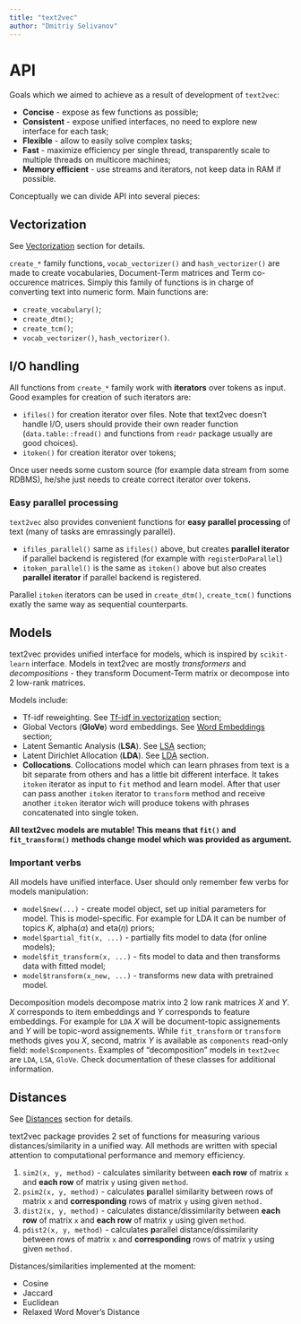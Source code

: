 ```yaml
---
title: "text2vec"
author: "Dmitriy Selivanov"
---
```

# API

Goals which we aimed to achieve as a result of development of `text2vec`:

* **Concise** - expose as few functions as possible;
* **Consistent** - expose unified interfaces, no need to explore new interface for each task;
* **Flexible** - allow to easily solve complex tasks;
* **Fast** - maximize efficiency per single thread, transparently scale to multiple threads on multicore machines;
* **Memory efficient** - use streams and iterators, not keep data in RAM if possible.

Conceptually we can divide API into several pieces:

## Vectorization

See [Vectorization](vectorization.html) section for details.

`create_*` family functions, `vocab_vectorizer()`  and `hash_vectorizer()` are made to create vocabularies, Document-Term matrices and Term co-occurence matrices. Simply this family of functions is in charge of converting text into numeric form. Main functions are:

* `create_vocabulary()`;
* `create_dtm()`;
* `create_tcm()`;
* `vocab_vectorizer()`, `hash_vectorizer()`.
    
## I/O handling

All functions from `create_*` family work with **iterators** over tokens as input. Good examples for creation of such iterators are: 

* `ifiles()` for creation iterator over files. Note that text2vec doesn't handle I/O, users should provide their own reader function (`data.table::fread()` and functions from `readr` package usually are good choices).
* `itoken()` for creation iterator over tokens;

Once user needs some custom source (for example data stream from some RDBMS), he/she just needs to create correct iterator over tokens.

### Easy parallel processing

`text2vec` also provides convenient functions for **easy parallel processing** of text (many of tasks are emrassingly parallel).

* `ifiles_parallel()` same as `ifiles()` above, but creates **parallel iterator** if parallel backend is registered (for example with `registerDoParallel`)
* `itoken_parallel()` is the same as `itoken()` above but also creates **parallel iterator** if parallel backend is registered.

Parallel `itoken` iterators can be used in `create_dtm()`, `create_tcm()` functions exatly the same way as sequential counterparts.

##  Models 

text2vec provides unified interface for models, which is inspired by `scikit-learn` interface. Models in text2vec are mostly *transformers* and *decompositions* - they transform Document-Term matrix or decompose into 2 low-rank matrices. 

Models include:

* Tf-idf reweighting. See [Tf-idf in vectorization](vectorization.html#tf-idf) section;
* Global Vectors (**GloVe**) word embeddings. See [Word Embeddings](glove.html) section;
* Latent Semantic Analysis (**LSA**). See [LSA](topic_modeling.html#latent_semantic_analysis) section;
* Latent Dirichlet Allocation (**LDA**). See [LDA](topic_modeling.html#latent_dirichlet_allocation) section.
* **Collocations**. Collocations model which can learn phrases from text is a bit separate from others and has a little bit different interface. It takes `itoken` iterator as input to `fit` method and learn model. After that user can pass another `itoken` iterator to `transform` method and receive another `itoken` iterator wich will produce tokens with phrases concatenated into single token.

**All text2vec models are mutable! This means that `fit()` and `fit_transform()` methods change model which was provided as argument.**

### Important verbs

All models have unified interface. User should only remember few verbs for models manipulation:

* `model$new(...)` - create model object, set up initial parameters for model. This is model-specific. For example for LDA it can be number of topics $K$, alpha($\alpha$) and eta($\eta$) priors;
* `model$partial_fit(x, ...)` - partially fits model to data (for online models);
* `model$fit_transform(x, ...)` - fits model to data and then transforms data with fitted model;
* `model$transform(x_new, ...)` - transforms new data with pretrained model.

Decomposition models decompose matrix into 2 low rank matrices $X$ and $Y$. $X$ corresponds to item embeddings and $Y$ corresponds to feature embeddings. For example for `LDA`  $X$ will be document-topic assignements and $Y$ will be topic-word assignements. While `fit_transform` or `transform` methods gives you $X$, second, matrix $Y$ is available as `components` read-only field: `model$components`. Examples of "decomposition" models in `text2vec` are `LDA`, `LSA`, `GloVe`. Check documentation of these classes for additional information.

## Distances 

See [Distances](distances.html) section for details.

text2vec package provides 2 set of functions for measuring various distances/similarity in a unified way. All methods are written with special attention to computational performance and memory efficiency.

1. `sim2(x, y, method)` - calculates similarity between **each row** of matrix `x` and **each row** of matrix `y` using given `method`.
1. `psim2(x, y, method)` - calculates **p**arallel similarity between rows of matrix `x` and **corresponding** rows of matrix `y` using given `method.` 
1. `dist2(x, y, method)` - calculates distance/dissimilarity between **each row** of matrix `x` and **each row** of matrix `y` using given `method`.
1. `pdist2(x, y, method)` - calculates **p**arallel distance/dissimilarity between rows of matrix `x` and **corresponding** rows of matrix `y` using given `method.` 


Distances/similarities implemented at the moment:

* Cosine 
* Jaccard
* Euclidean 
* Relaxed Word Mover's Distance
